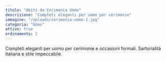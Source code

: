 ```yaml
---
titolo: "Abiti da Cerimonia Uomo"
descrizione: "Completi eleganti per uomo per cerimonie"
immagine: "/uploads/cerimonia-uomo-1.jpg"
categoria: "Uomo"
attivo: true
ordinamento: 2
---
```


Completi eleganti per uomo per cerimonie e occasioni formali. Sartorialità italiana e stile impeccabile.
